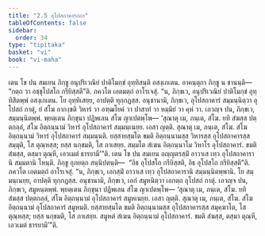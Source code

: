 ```yaml
---
title: "2.5 อุโปสถาคารกถา"
tableOfContents: false
sidebar:
  order: 34
type: "tipitaka"
basket: "vi"
book: "vi-maha"
---
```



<DynamicBreadcrumb />

<Division number="141" book="vi-maha">

<Paragraph number="596" book="vi-maha">
เตน โข ปน สมเยน ภิกฺขู อนุปริเวณิยํ ปาติโมกฺขํ อุทฺทิสนฺติ อสงฺเกเตน. อาคนฺตุกา ภิกฺขู น ชานนฺติ—  “กตฺถ วา อชฺชุโปสโถ กรียิสฺสตี”ติ. ภควโต เอตมตฺถํ อาโรเจสุํ. “น, ภิกฺขเว, อนุปริเวณิยํ ปาติโมกฺขํ อุทฺทิสิตพฺพํ อสงฺเกเตน. โย อุทฺทิเสยฺย, อาปตฺติ ทุกฺกฏสฺส. อนุชานามิ, ภิกฺขเว, อุโปสถาคารํ สมฺมนฺนิตฺวา อุโปสถํ กาตุํ, ยํ สํโฆ อากงฺขติ วิหารํ วา อฑฺฒโยคํ วา ปาสาทํ วา หมฺมิยํ วา คุหํ วา. เอวญฺจ ปน, ภิกฺขเว, สมฺมนฺนิตพฺพํ. พฺยตฺเตน ภิกฺขุนา ปฏิพเลน สํโฆ ญาเปตพฺโพ—
</Paragraph>

<Paragraph number="597" book="vi-maha">
‘สุณาตุ เม, ภนฺเต, สํโฆ. ยทิ สํฆสฺส ปตฺตกลฺลํ, สํโฆ อิตฺถนฺนามํ วิหารํ อุโปสถาคารํ สมฺมนฺเนยฺย. เอสา ญตฺติ.
</Paragraph>

<Paragraph number="598" book="vi-maha">
สุณาตุ เม, ภนฺเต, สํโฆ. สํโฆ อิตฺถนฺนามํ วิหารํ อุโปสถาคารํ สมฺมนฺนติ. ยสฺสายสฺมโต ขมติ อิตฺถนฺนามสฺส วิหารสฺส อุโปสถาคารสฺส สมฺมุติ, โส ตุณฺหสฺส; ยสฺส นกฺขมติ, โส ภาเสยฺย. สมฺมโต สํเฆน อิตฺถนฺนาโม วิหาโร อุโปสถาคารํ. ขมติ สํฆสฺส, ตสฺมา ตุณฺหี, เอวเมตํ ธารยามี’”ติ.
</Paragraph>

<Paragraph number="599" book="vi-maha">
เตน โข ปน สมเยน อญฺญตรสฺมิํ อาวาเส เทฺว อุโปสถาคารานิ สมฺมตานิ โหนฺติ. ภิกฺขู อุภยตฺถ สนฺนิปตนฺติ—  “อิธ อุโปสโถ กรียิสฺสติ, อิธ อุโปสโถ กรียิสฺสตี”ติ. ภควโต เอตมตฺถํ อาโรเจสุํ. “น, ภิกฺขเว, เอกสฺมิํ อาวาเส เทฺว อุโปสถาคารานิ สมฺมนฺนิตพฺพานิ. โย สมฺมนฺเนยฺย, อาปตฺติ ทุกฺกฏสฺส. อนุชานามิ, ภิกฺขเว, เอกํ สมูหนิตฺวา เอกตฺถ อุโปสถํ กาตุํ. เอวญฺจ ปน, ภิกฺขเว, สมูหนฺตพฺพํ. พฺยตฺเตน ภิกฺขุนา ปฏิพเลน สํโฆ ญาเปตพฺโพ—
</Paragraph>

<Paragraph number="600" book="vi-maha">
‘สุณาตุ เม, ภนฺเต, สํโฆ. ยทิ สํฆสฺส ปตฺตกลฺลํ, สํโฆ อิตฺถนฺนามํ อุโปสถาคารํ สมูหเนยฺย. เอสา ญตฺติ.
</Paragraph>

<Paragraph number="601" book="vi-maha">
สุณาตุ เม, ภนฺเต, สํโฆ. สํโฆ อิตฺถนฺนามํ อุโปสถาคารํ สมูหนติ. ยสฺสายสฺมโต ขมติ อิตฺถนฺนามสฺส อุโปสถาคารสฺส สมุคฺฆาโต, โส ตุณฺหสฺส; ยสฺส นกฺขมติ, โส ภาเสยฺย. สมูหตํ สํเฆน อิตฺถนฺนามํ อุโปสถาคารํ. ขมติ สํฆสฺส, ตสฺมา ตุณฺหี, เอวเมตํ ธารยามี’”ติ.
</Paragraph>
</Division>